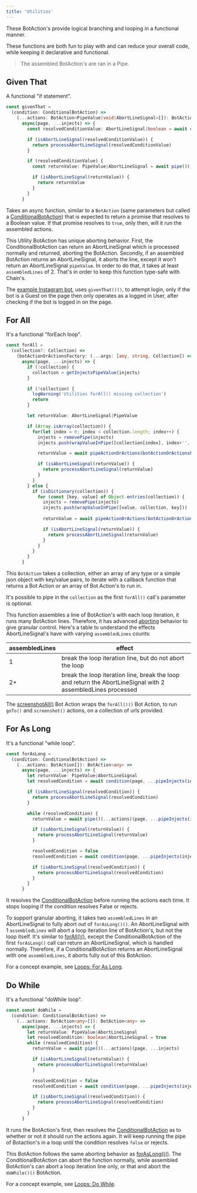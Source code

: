 ---
title: 'Utilities'
---

These BotAction's provide logical branching and looping in a functional manner.

These functions are both fun to play with and can reduce your overall code, while keeping it declarative and functional.

> The assembled BotAction's are ran in a Pipe.

## Given That
A functional "if statement".
```typescript
const givenThat = 
  (condition: ConditionalBotAction) => 
    (...actions: BotAction<PipeValue|void|AbortLineSignal>[]): BotAction<any> => 
      async(page, ...injects) => {
        const resolvedConditionValue: AbortLineSignal|boolean = await condition(page, ...pipeInjects(injects))

        if (isAbortLineSignal(resolvedConditionValue)) {
          return processAbortLineSignal(resolvedConditionValue)
        }

        if (resolvedConditionValue) {
          const returnValue: PipeValue|AbortLineSignal = await pipe()(...actions)(page, ...injects)

          if (isAbortLineSignal(returnValue)) {
            return returnValue
          }
        }
      }
```
Takes an async function, similar to a `BotAction` (same parameters but called a [ConditionalBotAction](/advanced/conditionals#conditional-botaction)) that is expected to return a promise that resolves to a Boolean value. If that promise resolves to `true`, only then, will it run the assembled actions.

This Utility BotAction has unique aborting behavior. First, the ConditionalBotAction can return an AbortLineSignal which is processed normally and returned, aborting the BotAction. Secondly, if an assembled BotAction returns an AbortLineSignal, it aborts the line, except it won't return an AbortLineSignal `pipeValue`. In order to do that, it takes at least `assembledLines` of 2. That's in order to keep this function type-safe with Chain's.

The [example Instagram bot](https://github.com/mrWh1te/Botmation/blob/master/src/examples/instagram.ts), uses `givenThat()()`, to attempt login, only if the bot is a Guest on the page then only operates as a logged in User, after checking if the bot is logged in on the page.

## For All
It's a functional "forEach loop".
```typescript
const forAll =
  (collection?: Collection) =>
    (botActionOrActionsFactory: (...args: [any, string, Collection]) => BotAction<any>[] | BotAction<any>): BotAction<any> =>
      async(page, ...injects) => {
        if (!collection) {
          collection = getInjectsPipeValue(injects)
        }

        if (!collection) {
          logWarning('Utilities forAll() missing collection')
          return
        }

        let returnValue: AbortLineSignal|PipeValue

        if (Array.isArray(collection)) {
          for(let index = 0; index < collection.length; index++) {
            injects = removePipe(injects)
            injects.push(wrapValueInPipe([collection[index], index+'', collection]))

            returnValue = await pipeActionOrActions(botActionOrActionsFactory(collection[index], index+'', collection))(page, ...injects)

            if (isAbortLineSignal(returnValue)) {
              return processAbortLineSignal(returnValue)
            }
          }
        } else {
          if (isDictionary(collection)) {
            for (const [key, value] of Object.entries(collection)) {
              injects = removePipe(injects)
              injects.push(wrapValueInPipe([value, collection, key]))
  
              returnValue = await pipeActionOrActions(botActionOrActionsFactory(value, key, collection))(page, ...injects)

              if (isAbortLineSignal(returnValue)) {
                return processAbortLineSignal(returnValue)
              }
            }
          }
        }
      }
```
This `BotAction` takes a collection, either an array of any type or a simple json object with key/value pairs, to iterate with a callback function that returns a Bot Action or an array of Bot Action's to run in.

It's possible to pipe in the `collection` as the first `forAll()` call's parameter is optional.

This function assembles a line of BotAction's with each loop iteration, it runs many BotAction lines. Therefore, it has advanced [aborting](/advanced/aborting) behavior to give granular control. Here's a table to understand the effects AbortLineSignal's have with varying `assembledLines` counts:

| assembledLines | effect                                                         |
|       -        |         -                                                     |
| 1              | break the loop iteration line, but do not abort the loop       |
| 2+             | break the loop iteration line, break the loop and return the AbortLineSignal with 2 assembledLines processed        |

The [screenshotAll()](https://github.com/mrWh1te/Botmation/blob/master/src/botmation/actions/files.ts) Bot Action wraps the `forAll()()` Bot Action, to run `goTo()` and `screenshot()` actions, on a collection of urls provided.

## For As Long
It's a functional "while loop".

```typescript
const forAsLong = 
  (condition: ConditionalBotAction) => 
    (...actions: BotAction[]): BotAction<any> => 
      async(page, ...injects) => {
        let returnValue: PipeValue|AbortLineSignal
        let resolvedCondition = await condition(page, ...pipeInjects(injects))

        if (isAbortLineSignal(resolvedCondition)) {
          return processAbortLineSignal(resolvedCondition)
        }

        while (resolvedCondition) {
          returnValue = await pipe()(...actions)(page, ...pipeInjects(injects))

          if (isAbortLineSignal(returnValue)) {
            return processAbortLineSignal(returnValue)
          }

          resolvedCondition = false
          resolvedCondition = await condition(page, ...pipeInjects(injects))

          if (isAbortLineSignal(resolvedCondition)) {
            return processAbortLineSignal(resolvedCondition)
          }
        }
      }
```
It resolves the [ConditionalBotAction](/advanced/conditionals#conditional-botaction) before running the actions each time. It stops looping if the condition resolves False or rejects.

To support granular aborting, it takes two `assembledLines` in an AbortLineSignal to fully abort out of `forAsLong()()`. An AbortLineSignal with 1 `assembledLines` will abort a loop iteration line of BotAction's, but not the loop itself. It's similar to [forAll()()](/api/utilities#for-all), except the ConditionalBotAction of the first `forAsLong()` call can return an AbortLineSignal, which is handled normally. Therefore, if a ConditionalBotAction returns an AbortLineSignal with one `assembledLines`, it aborts fully out of this BotAction.

For a concept example, see [Loops: For As Long](/advanced/loops#for-as-long).

## Do While
It's a functional "doWhile loop".

```typescript
const const doWhile = 
  (condition: ConditionalBotAction) => 
    (...actions: BotAction<any>[]): BotAction<any> => 
      async(page, ...injects) => {
        let returnValue: PipeValue|AbortLineSignal
        let resolvedCondition: boolean|AbortLineSignal = true
        while (resolvedCondition) {
          returnValue = await pipe()(...actions)(page, ...injects)

          if (isAbortLineSignal(returnValue)) {
            return processAbortLineSignal(returnValue)
          }

          resolvedCondition = false
          resolvedCondition = await condition(page, ...pipeInjects(injects))

          if (isAbortLineSignal(resolvedCondition)) {
            return processAbortLineSignal(resolvedCondition)
          }
        }
      }
```
It runs the BotAction's first, then resolves the [ConditionalBotAction](/advanced/conditionals#conditional-botaction) as to whether or not it should run the actions again. It will keep running the pipe of Botaction's in a loop until the condition resolves `false` or rejects.

This BotAction follows the same aborting behavior as [forAsLong()()](/api/utilities#for-as-long). The ConditionalBotAction can abort the function normally, while assembled BotAction's can abort a loop iteration line only, or that and abort the `doWhile()()` BotAction.

For a concept example, see [Loops: Do While](/advanced/loops#do-while).
